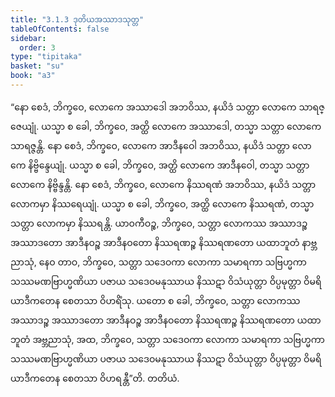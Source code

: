 ```yaml
---
title: "3.1.3 ဒုတိယအဿာဒသုတ္တ"
tableOfContents: false
sidebar:
  order: 3
type: "tipitaka"
basket: "su"
book: "a3"
---
```



<DynamicBreadcrumb />

<Division number="106" book="a3" e="ch" v="15" p="262">

<Paragraph number="876" book="a3">
“နော စေဒံ, ဘိက္ခဝေ, လောကေ အဿာဒေါ အဘဝိဿ, နယိဒံ သတ္တာ လောကေ သာရဇ္ဇေယျုံ. ယသ္မာ စ ခေါ, ဘိက္ခဝေ, အတ္ထိ လောကေ အဿာဒေါ, တသ္မာ သတ္တာ လောကေ သာရဇ္ဇန္တိ. နော စေဒံ, ဘိက္ခဝေ, လောကေ အာဒီနဝေါ အဘဝိဿ, နယိဒံ သတ္တာ လောကေ နိဗ္ဗိန္ဒေယျုံ. ယသ္မာ စ ခေါ, ဘိက္ခဝေ, အတ္ထိ လောကေ အာဒီနဝေါ, တသ္မာ သတ္တာ လောကေ နိဗ္ဗိန္ဒန္တိ. နော စေဒံ, ဘိက္ခဝေ, လောကေ နိဿရဏံ အဘဝိဿ, နယိဒံ သတ္တာ လောကမှာ နိဿရေယျုံ. ယသ္မာ စ ခေါ, ဘိက္ခဝေ, အတ္ထိ လောကေ နိဿရဏံ, တသ္မာ သတ္တာ လောကမှာ နိဿရန္တိ. ယာဝကီဝဉ္စ, ဘိက္ခဝေ, သတ္တာ လောကဿ အဿာဒဉ္စ အဿာဒတော အာဒီနဝဉ္စ အာဒီနဝတော နိဿရဏဉ္စ နိဿရဏတော ယထာဘူတံ နာဗ္ဘညာသုံ, နေဝ တာဝ, ဘိက္ခဝေ, သတ္တာ သဒေဝကာ လောကာ သမာရကာ သဗြဟ္မကာ သဿမဏဗြာဟ္မဏိယာ ပဇာယ သဒေဝမနုဿာယ နိဿဋာ ဝိသံယုတ္တာ ဝိပ္ပမုတ္တာ ဝိမရိယာဒီကတေန စေတသာ ဝိဟရိံသု. ယတော စ ခေါ, ဘိက္ခဝေ, သတ္တာ လောကဿ အဿာဒဉ္စ အဿာဒတော အာဒီနဝဉ္စ အာဒီနဝတော နိဿရဏဉ္စ နိဿရဏတော ယထာဘူတံ အဗ္ဘညာသုံ, အထ, ဘိက္ခဝေ, သတ္တာ သဒေဝကာ လောကာ သမာရကာ သဗြဟ္မကာ သဿမဏဗြာဟ္မဏိယာ ပဇာယ သဒေဝမနုဿာယ နိဿဋာ ဝိသံယုတ္တာ ဝိပ္ပမုတ္တာ ဝိမရိယာဒီကတေန စေတသာ ဝိဟရန္တီ”တိ.

</Paragraph>
</Division>

<Paragraph number="877" type="center" book="a3">
တတိယံ.
</Paragraph>